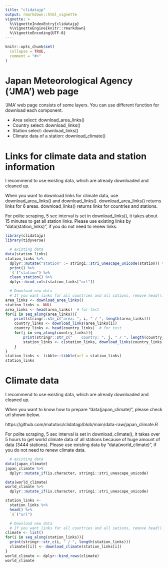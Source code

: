 ---
title: "clidatajp"
output: rmarkdown::html_vignette
vignette: >
  %\VignetteIndexEntry{clidatajp}
  %\VignetteEngine{knitr::rmarkdown}
  %\VignetteEncoding{UTF-8}
---

```{r, include = FALSE}
knitr::opts_chunk$set(
  collapse = TRUE,
  comment = "#>"
)
```

# Japan Meteorological Agency ('JMA') web page

'JMA' web page consists of some layers. 
You can use different function for download each component.

  - Area select: download_area_links()
  - Country select: download_links()
  - Station select: download_links()
  - Climate data of a station: download_climate()

# Links for climate data and station information

I recommend to use existing data, 
which are already downloaded and cleaned up. 

When you want to download links for climate data, 
use download_area_links() and download_links(). 
download_area_links() returns links for 6 areas. 
download_links() returns links for countries and stations. 

For polite scraping, 5 sec interval is set in download_links(), 
it takes about 15 minutes to get all station links. 
Please use existing links by "data(station_links)", 
if you do not need to renew links. 

```{r setup}
library(clidatajp)
library(tidyverse)
```

```{r station_links}
  # existing data
data(station_links)
station_links %>%
  dplyr::mutate("station" := stringi::stri_unescape_unicode(station)) %>%
  print() %>%
  `$`("station") %>%
  clean_station() %>%
  dplyr::bind_cols(station_links["url"])

  # Download new data
  # If you want links for all countries and all sations, remove head().
area_links <- download_area_links()
station_links <- NULL
area_links <- head(area_links)  # for test
for(i in seq_along(area_links)){
    print(stringr::str_c("area: ", i, " / ", length(area_links)))
    country_links <- download_links(area_links[i])
    country_links <- head(country_links)  # for test
    for(j in seq_along(country_links)){
        print(stringr::str_c("    country: ", j, " / ", length(country_links)))
        station_links <- c(station_links, download_links(country_links[j]))
    }
}
station_links <- tibble::tibble(url = station_links)
station_links
```

# Climate data

I recommend to use existing data, 
which are already downloaded and cleaned up. 

When you want to know how to prepare "data(japan_climate)", 
please check url shown below. 

https://github.com/matutosi/clidatajp/blob/main/data-raw/japan_climate.R

For polite scraping, 5 sec interval is set in download_climate(), 
it takes over 5 hours to get world climate data of all stations 
because of huge amount of data (3444 stations). 
Please use existing data by "data(world_climate)", 
if you do not need to renew climate data. 

```{r climate_data}
  # existing data
data(japan_climate)
japan_climate %>%
  dplyr::mutate_if(is.character, stringi::stri_unescape_unicode)

data(world_climate)
world_climate %>%
  dplyr::mutate_if(is.character, stringi::stri_unescape_unicode)

station_links <-
  station_links %>%
  head() %>%
  `$`("url")

  # Download new data
  # If you want links for all countries and all sations, remove head().
climate <- list()
for(i in seq_along(station_links)){
  print(stringr::str_c(i, " / ", length(station_links)))
  climate[[i]] <- download_climate(station_links[i])
}
world_climate <- dplyr::bind_rows(climate)
world_climate
```
